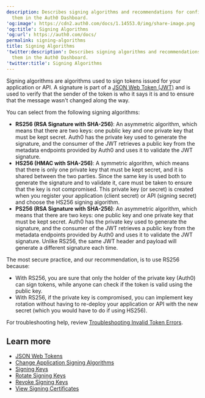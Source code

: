 ```yaml
---
description: Describes signing algorithms and recommendations for configuring
  them in the Auth0 Dashboard.
'og:image': https://cdn2.auth0.com/docs/1.14553.0/img/share-image.png
'og:title': Signing Algorithms
'og:url': https://auth0.com/docs/
permalink: signing-algorithms
title: Signing Algorithms
'twitter:description': Describes signing algorithms and recommendations for configuring
  them in the Auth0 Dashboard.
'twitter:title': Signing Algorithms
---
```

<Tooltip tip="Signing Algorithm: Algorithm used to digitally sign tokens to ensure the token has not been tampered with." cta="View Glossary" href="/glossary?term=Signing+algorithms">Signing algorithms</Tooltip> are algorithms used to sign tokens issued for your application or API. A signature is part of a [JSON Web Token (JWT)](/secure/tokens/json-web-tokens) and is used to verify that the sender of the token is who it says it is and to ensure that the message wasn't changed along the way.

You can select from the following signing algorithms:

* **RS256 (RSA Signature with SHA-256)**: An asymmetric algorithm, which means that there are two keys: one public key and one private key that must be kept secret. Auth0 has the private key used to generate the signature, and the consumer of the <Tooltip tip="JSON Web Token (JWT): Standard ID Token format (and often Access Token format) used to represent claims securely between two parties." cta="View Glossary" href="/glossary?term=JWT">JWT</Tooltip> retrieves a public key from the metadata endpoints provided by Auth0 and uses it to validate the JWT signature.
* **HS256 (HMAC with SHA-256)**: A symmetric algorithm, which means that there is only one private key that must be kept secret, and it is shared between the two parties. Since the same key is used both to generate the signature and to validate it, care must be taken to ensure that the key is not compromised. This private key (or secret) is created when you register your application (<Tooltip tip="Client Secret: Secret used by a client (application) to authenticate with the Authorization Server; it should be known to only the client and the Authorization Server and must be sufficiently random to not be guessable." cta="View Glossary" href="/glossary?term=client+secret">client secret</Tooltip>) or API (signing secret) and choose the HS256 signing algorithm.
* **PS256 (RSA Signature with SHA-256)**: An asymmetric algorithm, which means that there are two keys: one public key and one private key that must be kept secret. Auth0 has the private key used to generate the signature, and the consumer of the JWT retrieves a public key from the metadata endpoints provided by Auth0 and uses it to validate the JWT signature. Unlike RS256, the same JWT header and payload will generate a different signature each time.

The most secure practice, and our recommendation, is to use RS256 because:

* With RS256, you are sure that only the holder of the private key (Auth0) can sign tokens, while anyone can check if the token is valid using the public key.
* With RS256, if the private key is compromised, you can implement key rotation without having to re-deploy your application or API with the new secret (which you would have to do if using HS256).

For troubleshooting help, review [Troubleshooting Invalid Token Errors](/troubleshoot/basic-issues/invalid-token-errors).

## Learn more

* [JSON Web Tokens](/secure/tokens/json-web-tokens)
* [Change Application Signing Algorithms](/get-started/applications/change-application-signing-algorithms)
* [Signing Keys](/get-started/tenant-settings/signing-keys)
* [Rotate Signing Keys](/get-started/tenant-settings/signing-keys/rotate-signing-keys)
* [Revoke Signing Keys](/get-started/tenant-settings/signing-keys/revoke-signing-keys)
* [View Signing Certificates](/get-started/tenant-settings/signing-keys/view-signing-certificates)